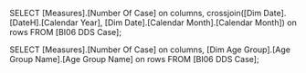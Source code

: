 SELECT [Measures].[Number Of Case] on columns,
crossjoin([Dim Date].[DateH].[Calendar Year], [Dim Date].[Calendar Month].[Calendar Month]) on rows
FROM [BI06 DDS Case];

SELECT [Measures].[Number Of Case] on columns,
[Dim Age Group].[Age Group Name].[Age Group Name] on rows
FROM [BI06 DDS Case];